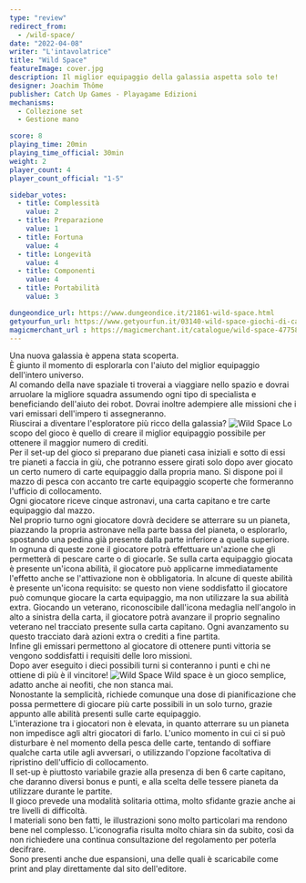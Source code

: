 ```yaml
---
type: "review"
redirect_from:
  - /wild-space/
date: "2022-04-08"
writer: "L'intavolatrice"
title: "Wild Space"
featureImage: cover.jpg
description: Il miglior equipaggio della galassia aspetta solo te!
designer: Joachim Thôme
publisher: Catch Up Games - Playagame Edizioni
mechanisms:
  - Collezione set
  - Gestione mano

score: 8
playing_time: 20min
playing_time_official: 30min
weight: 2
player_count: 4
player_count_official: "1-5"

sidebar_votes:
  - title: Complessità
    value: 2
  - title: Preparazione
    value: 1
  - title: Fortuna
    value: 4
  - title: Longevità
    value: 4
  - title: Componenti
    value: 4
  - title: Portabilità
    value: 3

dungeondice_url: https://www.dungeondice.it/21861-wild-space.html
getyourfun_url: https://www.getyourfun.it/03140-wild-space-giochi-di-carte.html
magicmerchant_url : https://magicmerchant.it/catalogue/wild-space-47758/
---
```


<Setting>
  Una nuova galassia è appena stata scoperta. <br />
  È giunto il momento di esplorarla con l'aiuto del miglior equipaggio dell'intero
  universo.
  <br />
  Al comando della nave spaziale ti troverai a viaggiare nello spazio e dovrai arruolare
  la migliore squadra assumendo ogni tipo di specialista e beneficiando dell'aiuto
  dei robot. Dovrai inoltre adempiere alle missioni che i vari emissari dell'impero
  ti assegneranno.
  <br />
  Riuscirai a diventare l'esploratore più ricco della galassia?
</Setting>

<img src="./game1.jpg" alt="Wild Space" />

<Rules>
  Lo scopo del gioco è quello di creare il miglior equipaggio possibile per
  ottenere il maggior numero di crediti.
  <br />
  Per il set-up del gioco si preparano due pianeti casa iniziali e sotto di essi
  tre pianeti a faccia in giù, che potranno essere girati solo dopo aver giocato
  un certo numero di carte equipaggio dalla propria mano. Si dispone poi il
  mazzo di pesca con accanto tre carte equipaggio scoperte che formeranno
  l'ufficio di collocamento.
  <br />
  Ogni giocatore riceve cinque astronavi, una carta capitano e tre carte
  equipaggio dal mazzo.
  <br />
  Nel proprio turno ogni giocatore dovrà decidere se atterrare su un pianeta,
  piazzando la propria astronave nella parte bassa del pianeta, o esplorarlo,
  spostando una pedina già presente dalla parte inferiore a quella superiore. In
  ognuna di queste zone il giocatore potrà effettuare un'azione che gli
  permetterà di pescare carte o di giocarle. Se sulla carta equipaggio giocata è
  presente un'icona abilità, il giocatore può applicarne immediatamente
  l'effetto anche se l'attivazione non è obbligatoria. In alcune di queste
  abilità è presente un'icona requisito: se questo non viene soddisfatto il
  giocatore può comunque giocare la carta equipaggio, ma non utilizzare la sua
  abilità extra. Giocando un veterano, riconoscibile dall'icona medaglia
  nell'angolo in alto a sinistra della carta, il giocatore potrà avanzare il
  proprio segnalino veterano nel tracciato presente sulla carta capitano. Ogni
  avanzamento su questo tracciato darà azioni extra o crediti a fine partita.
  <br />
  Infine gli emissari permettono al giocatore di ottenere punti vittoria se
  vengono soddisfatti i requisiti delle loro missioni.
  <br />
  Dopo aver eseguito i dieci possibili turni si conteranno i punti e chi ne
  ottiene di più è il vincitore!
</Rules>

<img src="./game2.jpg" alt="Wild Space" />

<Feedback>
  Wild space è un gioco semplice, adatto anche ai neofiti, che non stanca mai.
  <br />
  Nonostante la semplicità, richiede comunque una dose di pianificazione che
  possa permettere di giocare più carte possibili in un solo turno, grazie
  appunto alle abilità presenti sulle carte equipaggio.
  <br />
  L'interazione tra i giocatori non è elevata, in quanto atterrare su un pianeta
  non impedisce agli altri giocatori di farlo. L'unico momento in cui ci si può
  disturbare è nel momento della pesca delle carte, tentando di soffiare qualche
  carta utile agli avversari, o utilizzando l'opzione facoltativa di ripristino
  dell'ufficio di collocamento.
  <br />
  Il set-up è piuttosto variabile grazie alla presenza di ben 6 carte capitano,
  che daranno diversi bonus e punti, e alla scelta delle tessere pianeta da
  utilizzare durante le partite.
  <br />
  Il gioco prevede una modalità solitaria ottima, molto sfidante grazie anche ai
  tre livelli di difficoltà.
  <br />
  I materiali sono ben fatti, le illustrazioni sono molto particolari ma rendono
  bene nel complesso. L'iconografia risulta molto chiara sin da subito, così da
  non richiedere una continua consultazione del regolamento per poterla
  decifrare.
  <br />
  Sono presenti anche due espansioni, una delle quali è scaricabile come print
  and play direttamente dal sito dell'editore.
</Feedback>

<Instagram id="CcFmCA7jHRW" />
